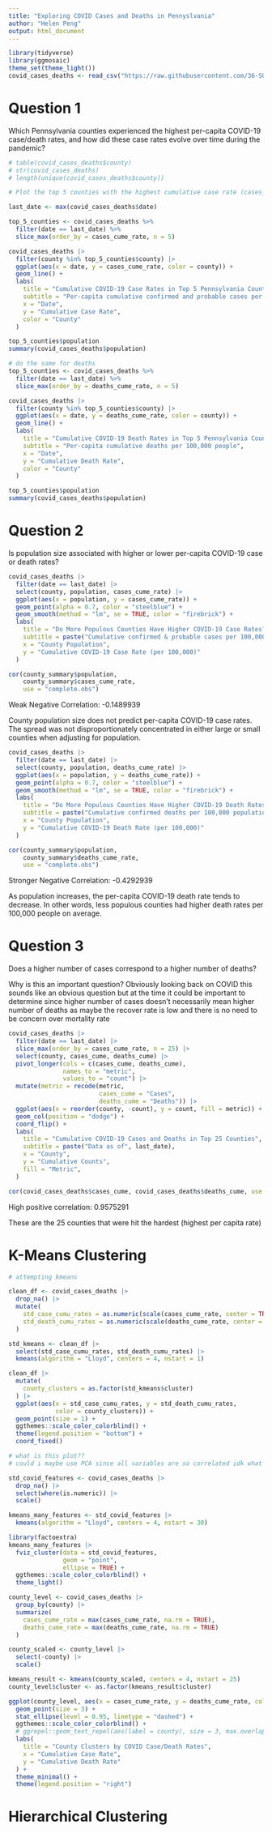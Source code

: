 ```yaml
---
title: "Exploring COVID Cases and Deaths in Pennyslvania"
author: "Helen Peng"
output: html_document
---
```


```r
library(tidyverse)
library(ggmosaic)
theme_set(theme_light())
covid_cases_deaths <- read_csv("https://raw.githubusercontent.com/36-SURE/2025/main/data/covid_cases_deaths.csv")
```

# Question 1

Which Pennsylvania counties experienced the highest per-capita COVID-19 case/death rates, and how did these case rates evolve over time during the pandemic?

```r
# table(covid_cases_deaths$county)
# str(covid_cases_deaths)
# length(unique(covid_cases_deaths$county))

# Plot the top 5 counties with the highest cumulative case rate (cases_cume_rate) on the last date in the dataset

last_date <- max(covid_cases_deaths$date)

top_5_counties <- covid_cases_deaths %>%
  filter(date == last_date) %>%
  slice_max(order_by = cases_cume_rate, n = 5)

covid_cases_deaths |> 
  filter(county %in% top_5_counties$county) |> 
  ggplot(aes(x = date, y = cases_cume_rate, color = county)) + 
  geom_line() +
  labs(
    title = "Cumulative COVID-19 Case Rates in Top 5 Pennsylvania Counties",
    subtitle = "Per-capita cumulative confirmed and probable cases per 100,000 people",
    x = "Date",
    y = "Cumulative Case Rate",
    color = "County"
  ) 

top_5_counties$population
summary(covid_cases_deaths$population)
```

```r
# do the same for deaths
top_5_counties <- covid_cases_deaths %>%
  filter(date == last_date) %>%
  slice_max(order_by = deaths_cume_rate, n = 5)

covid_cases_deaths |> 
  filter(county %in% top_5_counties$county) |> 
  ggplot(aes(x = date, y = deaths_cume_rate, color = county)) + 
  geom_line() +
  labs(
    title = "Cumulative COVID-19 Death Rates in Top 5 Pennsylvania Counties",
    subtitle = "Per-capita cumulative deaths per 100,000 people",
    x = "Date",
    y = "Cumulative Death Rate",
    color = "County"
  ) 

top_5_counties$population
summary(covid_cases_deaths$population)
```

# Question 2

Is population size associated with higher or lower per-capita COVID-19 case or death rates?

```r
covid_cases_deaths |> 
  filter(date == last_date) |> 
  select(county, population, cases_cume_rate) |> 
  ggplot(aes(x = population, y = cases_cume_rate)) +
  geom_point(alpha = 0.7, color = "steelblue") +
  geom_smooth(method = "lm", se = TRUE, color = "firebrick") +
  labs(
    title = "Do More Populous Counties Have Higher COVID-19 Case Rates?",
    subtitle = paste("Cumulative confirmed & probable cases per 100,000 residents\nData as of", last_date),
    x = "County Population",
    y = "Cumulative COVID-19 Case Rate (per 100,000)"
  ) 

cor(county_summary$population, 
    county_summary$cases_cume_rate, 
    use = "complete.obs")
```

Weak Negative Correlation: -0.1489939

County population size does not predict per-capita COVID-19 case rates. The spread was not disproportionately concentrated in either large or small counties when adjusting for population.

```r
covid_cases_deaths |> 
  filter(date == last_date) |> 
  select(county, population, deaths_cume_rate) |> 
  ggplot(aes(x = population, y = deaths_cume_rate)) +
  geom_point(alpha = 0.7, color = "steelblue") +
  geom_smooth(method = "lm", se = TRUE, color = "firebrick") +
  labs(
    title = "Do More Populous Counties Have Higher COVID-19 Death Rates?",
    subtitle = paste("Cumulative confirmed deaths per 100,000 population \nData as of", last_date),
    x = "County Population",
    y = "Cumulative COVID-19 Death Rate (per 100,000)"
  ) 

cor(county_summary$population, 
    county_summary$deaths_cume_rate, 
    use = "complete.obs")
```

Stronger Negative Correlation: -0.4292939

As population increases, the per-capita COVID-19 death rate tends to decrease. In other words, less populous counties had higher death rates per 100,000 people on average.

# Question 3

Does a higher number of cases correspond to a higher number of deaths?

Why is this an important question? Obviously looking back on COVID this sounds like an obvious question but at the time it could be important to determine since higher number of cases doesn't necessarily mean higher number of deaths as maybe the recover rate is low and there is no need to be concern over mortality rate

```r
covid_cases_deaths |> 
  filter(date == last_date) |> 
  slice_max(order_by = cases_cume_rate, n = 25) |> 
  select(county, cases_cume, deaths_cume) |> 
  pivot_longer(cols = c(cases_cume, deaths_cume),
               names_to = "metric",
               values_to = "count") |> 
  mutate(metric = recode(metric,
                         cases_cume = "Cases",
                         deaths_cume = "Deaths")) |>
  ggplot(aes(x = reorder(county, -count), y = count, fill = metric)) +
  geom_col(position = "dodge") +
  coord_flip() +
  labs(
    title = "Cumulative COVID-19 Cases and Deaths in Top 25 Counties",
    subtitle = paste("Data as of", last_date),
    x = "County",
    y = "Cumulative Counts",
    fill = "Metric",
  ) 

cor(covid_cases_deaths$cases_cume, covid_cases_deaths$deaths_cume, use = "complete.obs")
```

High positive correlation: 0.9575291

These are the 25 counties that were hit the hardest (highest per capita rate)

# K-Means Clustering

```r
# attempting kmeans

clean_df <- covid_cases_deaths |>
  drop_na() |> 
  mutate(
    std_case_cumu_rates = as.numeric(scale(cases_cume_rate, center = TRUE, scale = TRUE)),
    std_death_cumu_rates = as.numeric(scale(deaths_cume_rate, center = TRUE, scale = TRUE))
  )

std_kmeans <- clean_df |> 
  select(std_case_cumu_rates, std_death_cumu_rates) |> 
  kmeans(algorithm = "Lloyd", centers = 4, nstart = 1)

clean_df |>
  mutate(
    county_clusters = as.factor(std_kmeans$cluster)
  ) |>
  ggplot(aes(x = std_case_cumu_rates, y = std_death_cumu_rates,
             color = county_clusters)) +
  geom_point(size = 1) + 
  ggthemes::scale_color_colorblind() +
  theme(legend.position = "bottom") +
  coord_fixed()

# what is this plot??
# could i maybe use PCA since all variables are so correlated idk what features to use to cluster?? okay im doing that
```

```r
std_covid_features <- covid_cases_deaths |> 
  drop_na() |>
  select(where(is.numeric)) |> 
  scale()

kmeans_many_features <- std_covid_features |> 
  kmeans(algorithm = "Lloyd", centers = 4, nstart = 30) 

library(factoextra)
kmeans_many_features |> 
  fviz_cluster(data = std_covid_features,
               geom = "point",
               ellipse = TRUE) +
  ggthemes::scale_color_colorblind() +
  theme_light()

```

```r
county_level <- covid_cases_deaths |>
  group_by(county) |>
  summarize(
    cases_cume_rate = max(cases_cume_rate, na.rm = TRUE),
    deaths_cume_rate = max(deaths_cume_rate, na.rm = TRUE)
  )

county_scaled <- county_level |>
  select(-county) |>
  scale()

kmeans_result <- kmeans(county_scaled, centers = 4, nstart = 25)
county_level$cluster <- as.factor(kmeans_result$cluster)

ggplot(county_level, aes(x = cases_cume_rate, y = deaths_cume_rate, color = cluster)) +
  geom_point(size = 3) +
  stat_ellipse(level = 0.95, linetype = "dashed") +  
  ggthemes::scale_color_colorblind() + 
  # ggrepel::geom_text_repel(aes(label = county), size = 3, max.overlaps = 50) +
  labs(
    title = "County Clusters by COVID Case/Death Rates",
    x = "Cumulative Case Rate",
    y = "Cumulative Death Rate"
  ) +
  theme_minimal() +
  theme(legend.position = "right")

```

# Hierarchical Clustering 
